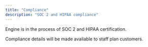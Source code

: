 ```yaml
---
title: "Compliance"
description: "SOC 2 and HIPAA compliance"
---
```


Engine is in the process of SOC 2 and HIPAA certification.

Compliance details will be made available to staff plan customers.